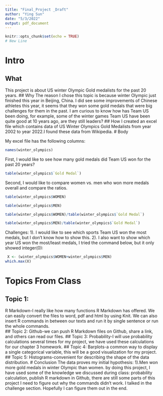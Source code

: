 ---
title: "Final_Project _Draft"
author: "Ying Sun"
date: "5/3/2022"
output: pdf_document
---

```{r setup, include=FALSE}
knitr::opts_chunk$set(echo = TRUE)
# New Line
```
# Intro

## What
This project is about US winter Olympic Gold medalists for the past 20 years.
## Why
The reason I chose this topic is because winter Olympic just finished this year in Beijing, China. I did see some improvements of Chinese athletes this year, it seems that they won some gold medals that were big challenges for them in the past. I am curious to know how has Team US been doing, for example, some of the winter games Team US have been quite good at 10 years ago, are they still leaders?
## How
I  created an excel file which contains data of US Winter Olympics Gold Medalists from year 2002 to year 2022.I found these data from Wikipedia.
# Body


My excel file has the following columns:
```{r}
names(winter_olympics)
```
First, I would like to see how many gold medals did Team US won for the past 20 years?
```{r}
table(winter_olympics$`Gold Medal`)
```
Second, I would like to compare women vs. men who won more medals overall and compare the ratios.
```{r}
table(winter_olympics$WOMEN)
```
```{r}
table(winter_olympics$MEN)
```
```{r}
table(winter_olympics$WOMEN)/table(winter_olympics$`Gold Medal`)
```

```{r}
table(winter_olympics$MEN)/table(winter_olympics$`Gold Medal`)
```


Challenges: 1). I would like to see which sports Team US won the most medals, but I don't know how to show this. 2). I also want to show which year US won the most/least medals, I tried the command below, but it only showed integer(0):
```{r}
 X <- (winter_olympics$WOMEN+winter_olympics$MEN)
which.max(X)
```

# Topics From Class

## Topic 1:
R Markdown-I really like how many functions R Markdown has offered. We can easily convert the files to word, pdf and html by using Knit. We can also insert R commands in between our texts and run it by single sentence or run the whole commands.  
## Topic 2:
Github-we can push R Markdown files on Github, share a link, and others can read our files. 
## Topic 3:
Probability-I will use probability calculations several times for my project, we have used these calculations for our chapter 3 homework.
## Topic 4:
Barplots-a common way to display a single categorical variable, this will be a good visualization for my project.
## Topic 5:
Histograms-convenient for describing the shape of the data distribution.
# Conclusion
The data proves my initial hypothesis: 1).Men won more gold medals in winter Olympic than women.
by doing this project, I have used some of the knowledge we discussed during class: probability calculation, publish R markdown in Github, there are still some parts of this project I need to figure out why the commands didn't work. I talked in the challenge section. Hopefully I can figure them out in the end.